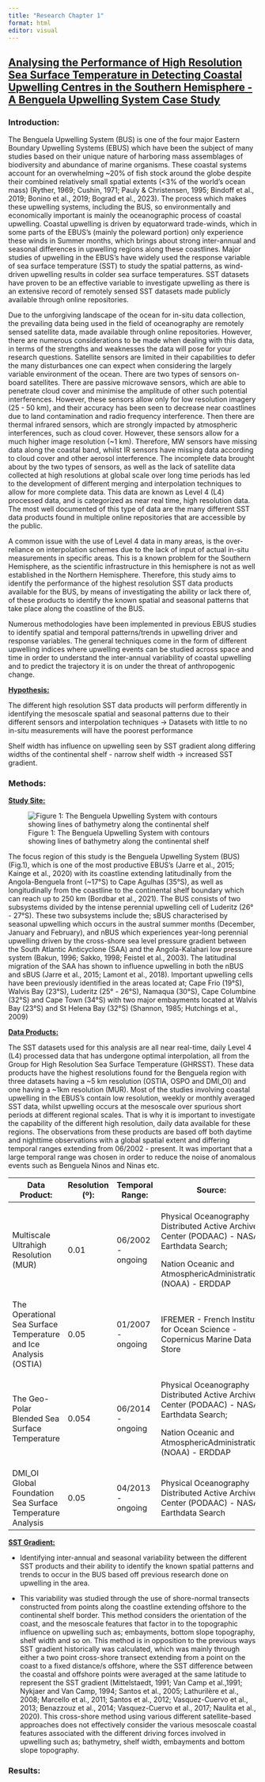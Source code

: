```yaml
---
title: "Research Chapter 1"
format: html
editor: visual
---
```


## [Analysing the Performance of High Resolution Sea Surface Temperature in Detecting Coastal Upwelling Centres in the Southern Hemisphere - A Benguela Upwelling System Case Study]{.underline}

### Introduction:

The Benguela Upwelling System (BUS) is one of the four major Eastern Boundary Upwelling Systems (EBUS) which have been the subject of many studies based on their unique nature of harboring mass assemblages of biodiversity and abundance of marine organisms. These coastal systems account for an overwhelming \~20% of fish stock around the globe despite their combined relatively small spatial extents (\<3% of the world's ocean mass) (Ryther, 1969; Cushin, 1971; Pauly & Christensen, 1995; Bindoff et al., 2019; Bonino et al., 2019; Bograd et al., 2023). The process which makes these upwelling systems, including the BUS, so environmentally and economically important is mainly the oceanographic process of coastal upwelling. Coastal upwelling is driven by equatorward trade-winds, which in some parts of the EBUS's (mainly the poleward portion) only experience these winds in Summer months, which brings about strong inter-annual and seasonal differences in upwelling regions along these coastlines. Major studies of upwelling in the EBUS's have widely used the response variable of sea surface temperature (SST) to study the spatial patterns, as wind-driven upwelling results in colder sea surface temperatures. SST datasets have proven to be an effective variable to investigate upwelling as there is an extensive record of remotely sensed SST datasets made publicly available through online repositories.

Due to the unforgiving landscape of the ocean for in-situ data collection, the prevailing data being used in the field of oceanography are remotely sensed satellite data, made available through online repositories. However, there are numerous considerations to be made when dealing with this data, in terms of the strengths and weaknesses the data will pose for your research questions. Satellite sensors are limited in their capabilities to defer the many disturbances one can expect when considering the largely variable environment of the ocean. There are two types of sensors on-board satellites. There are passive microwave sensors, which are able to penetrate cloud cover and minimise the amplitude of other such potential interferences. However, these sensors allow only for low resolution imagery (25 - 50 km), and their accuracy has been seen to decrease near coastlines due to land contamination and radio frequency interference. Then there are thermal infrared sensors, which are strongly impacted by atmospheric interferences, such as cloud cover. However, these sensors allow for a much higher image resolution (\~1 km). Therefore, MW sensors have missing data along the coastal band, whilst IR sensors have missing data according to cloud cover and other aerosol interference. The incomplete data brought about by the two types of sensors, as well as the lack of satellite data collected at high resolutions at global scale over long time periods has led to the development of different merging and interpolation techniques to allow for more complete data. This data are known as Level 4 (L4) processed data, and is categorized as near real time, high resolution data. The most well documented of this type of data are the many different SST data products found in multiple online repositories that are accessible by the public.

A common issue with the use of Level 4 data in many areas, is the over-reliance on interpolation schemes due to the lack of input of actual in-situ measurements in specific areas. This is a known problem for the Southern Hemisphere, as the scientific infrastructure in this hemisphere is not as well established in the Northern Hemisphere. Therefore, this study aims to identify the performance of the highest resolution SST data products available for the BUS, by means of investigating the ability or lack there of, of these products to identify the known spatial and seasonal patterns that take place along the coastline of the BUS.

Numerous methodologies have been implemented in previous EBUS studies to identify spatial and temporal patterns/trends in upwelling driver and response variables. The general techniques come in the form of different upwelling indices where upwelling events can be studied across space and time in order to understand the inter-annual variability of coastal upwelling and to predict the trajectory it is on under the threat of anthropogenic change.

[**Hypothesis:**]{.underline}

The different high resolution SST data products will perform differently in identifying the mesoscale spatial and seasonal patterns due to their different sensors and interpolation techniques -\> Datasets with little to no in-situ measurements will have the poorest performance

Shelf width has influence on upwelling seen by SST gradient along differing widths of the continental shelf - narrow shelf width -\> increased SST gradient.

### Methods:

[**Study Site:**]{.underline}

![Figure 1: The Benguela Upwelling System with contours showing lines of bathymetry along the continental shelf](images/Screenshot%202024-10-09%20122501.png)

The focus region of this study is the Benguela Upwelling System (BUS)(Fig.1), which is one of the most productive EBUS's (Jarre et al., 2015; Kainge et al., 2020) with its coastline extending latitudinally from the Angola-Benguela front (\~17°S) to Cape Agulhas (35°S), as well as longitudinally from the coastline to the continental shelf boundary which can reach up to 250 km (Bordbar et al., 2021). The BUS consists of two subsystems divided by the intense perennial upwelling cell of Luderitz (26° - 27°S). These two subsystems include the; sBUS characterised by seasonal upwelling which occurs in the austral summer months (December, January and February), and nBUS which experiences year-long perennial upwelling driven by the cross-shore sea level pressure gradient between the South Atlantic Anticyclone (SAA) and the Angola-Kalahari low pressure system (Bakun, 1996; Sakko, 1998; Feistel et al., 2003). The latitudinal migration of the SAA has shown to influence upwelling in both the nBUS and sBUS (Jarre et al., 2015; Lamont et al., 2018). Important upwelling cells have been previously identified in the areas located at; Cape Frio (19°S), Walvis Bay (23°S), Luderitz (25° - 26°S), Namaqua (30°S), Cape Columbine (32°S) and Cape Town (34°S) with two major embayments located at Walvis Bay (23°S) and St Helena Bay (32°S) (Shannon, 1985; Hutchings et al., 2009)

[**Data Products:**]{.underline}

The SST datasets used for this analysis are all near real-time, daily Level 4 (L4) processed data that has undergone optimal interpolation, all from the Group for High Resolution Sea Surface Temperature (GHRSST). These data products have the highest resolutions found for the Benguela region with three datasets having a \~5 km resolution (OSTIA, OSPO and DMI_OI) and one having a \~1km resolution (MUR). Most of the studies involving coastal upwelling in the EBUS's contain low resolution, weekly or monthly averaged SST data, whilst upwelling occurs at the mesoscale over spurious short periods at different regional scales. That is why it is important to investigate the capability of the different high resolution, daily data available for these regions. The observations from these products are based off both daytime and nighttime observations with a global spatial extent and differing temporal ranges extending from 06/2002 - present. It was important that a large temporal range was chosen in order to reduce the noise of anomalous events such as Benguela Ninos and Ninas etc.

+------------------------------------------------------------------+-----------------+-------------------+-------------------------------------------------------------------------------------------+-------------------------------------------------------------------------+
| Data Product:                                                    | Resolution (º): | Temporal Range:   | Source:                                                                                   | Originting Center:                                                      |
+==================================================================+=================+===================+===========================================================================================+=========================================================================+
| Multiscale Ultrahigh Resolution (MUR)                            | 0.01            | 06/2002 - ongoing | Physical Oceanography Distributed Active Archive Center (PODAAC) - NASA Earthdata Search; | NASA's Physical Oceanography Distributed Active Archive Center (PODAAC) |
|                                                                  |                 |                   |                                                                                           |                                                                         |
|                                                                  |                 |                   | Nation Oceanic and AtmosphericAdministration (NOAA) - ERDDAP                              |                                                                         |
+------------------------------------------------------------------+-----------------+-------------------+-------------------------------------------------------------------------------------------+-------------------------------------------------------------------------+
| The Operational Sea Surface Temperature and Ice Analysis (OSTIA) | 0.05            | 01/2007 - ongoing | IFREMER - French Institute for Ocean Science - Copernicus Marine Data Store               | Met Office (UK)                                                         |
+------------------------------------------------------------------+-----------------+-------------------+-------------------------------------------------------------------------------------------+-------------------------------------------------------------------------+
| The Geo-Polar Blended Sea Surface Temperature                    | 0.054           | 06/2014 - ongoing | Physical Oceanography Distributed Active Archive Center (PODAAC) - NASA Earthdata Search; | Office of Satellite and Product Operations (OSPO)                       |
|                                                                  |                 |                   |                                                                                           |                                                                         |
|                                                                  |                 |                   | Nation Oceanic and AtmosphericAdministration (NOAA) - ERDDAP                              |                                                                         |
+------------------------------------------------------------------+-----------------+-------------------+-------------------------------------------------------------------------------------------+-------------------------------------------------------------------------+
| DMI_OI Global Foundation Sea Surface Temperature Analysis        | 0.05            | 04/2013 - ongoing | Physical Oceanography Distributed Active Archive Center (PODAAC) - NASA Earthdata Search  | Danish Meteorological Institute (DMI), Center for Ocean and Ice (OI)    |
+------------------------------------------------------------------+-----------------+-------------------+-------------------------------------------------------------------------------------------+-------------------------------------------------------------------------+

[**SST Gradient:**]{.underline}

-   Identifying inter-annual and seasonal variability between the different SST products and their ability to identify the known spatial patterns and trends to occur in the BUS based off previous research done on upwelling in the area.

-   This variability was studied through the use of shore-normal transects constructed from points along the coastline extending offshore to the continental shelf border. This method considers the orientation of the coast, and the mesoscale features that factor in to the topographic influence on upwelling such as; embayments, bottom slope topography, shelf width and so on. This method is in opposition to the previous ways SST gradient historically was calculated, which was mainly through either a two point cross-shore transect extending from a point on the coast to a fixed distance/s offshore, where the SST difference between the coastal and offshore points were averaged at the same latitude to represent the SST gradient (Mittelstaedt, 1991; Van Camp et al.,1991; Nykjaer and Van Camp, 1994; Santos et al., 2005; Lathurilère et al., 2008; Marcello et al., 2011; Santos et al., 2012; Vasquez-Cuervo et al., 2013; Benazzouz et al., 2014; Vasquez-Cuervo et al., 2017; Naulita et al., 2020). This cross-shore method using various different satellite-based approaches does not effectively consider the various mesoscale coastal features associated with the different driving forces involved in upwelling such as; bathymetry, shelf width, embayments and bottom slope topography.

### Results:
